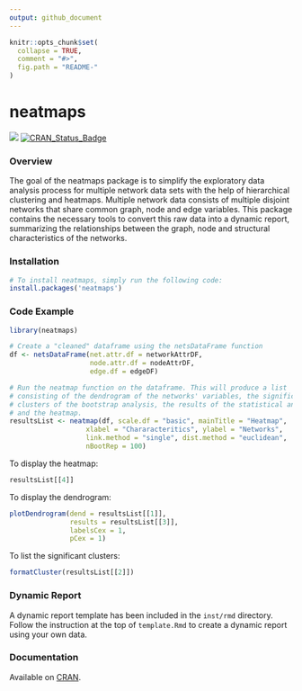 ```yaml
---
output: github_document
---
```


<!-- README.md is generated from README.Rmd. Please edit that file -->

```r
knitr::opts_chunk$set(
  collapse = TRUE,
  comment = "#>",
  fig.path = "README-"
)
```

# neatmaps

[![](http://cranlogs.r-pkg.org/badges/grand-total/neatmaps)](http://cran.rstudio.com/web/packages/neatmaps/index.html) [![CRAN\_Status\_Badge](http://www.r-pkg.org/badges/version/neatmaps)](http://cran.rstudio.com/web/packages/neatmaps/index.html)

### Overview

The goal of the neatmaps package is to simplify the exploratory data analysis process for multiple network data sets with the help of hierarchical clustering and heatmaps. Multiple network data consists of multiple disjoint networks that share common graph, node and edge variables. This package contains the necessary tools to convert this raw data into a dynamic report, summarizing the relationships between the graph, node and structural characteristics of the networks.

### Installation

``` r
# To install neatmaps, simply run the following code:
install.packages('neatmaps')
```

### Code Example

```r
library(neatmaps)

# Create a "cleaned" dataframe using the netsDataFrame function
df <- netsDataFrame(net.attr.df = networkAttrDF,
                    node.attr.df = nodeAttrDF,
                    edge.df = edgeDF)

# Run the neatmap function on the dataframe. This will produce a list
# consisting of the dendrogram of the networks' variables, the significant
# clusters of the bootstrap analysis, the results of the statistical analysis
# and the heatmap.
resultsList <- neatmap(df, scale.df = "basic", mainTitle = "Heatmap", 
                   xlabel = "Chararacteritics", ylabel = "Networks",
                   link.method = "single", dist.method = "euclidean",
                   nBootRep = 100)
```

To display the heatmap:
```r
resultsList[[4]]
```

To display the dendrogram:
```r
plotDendrogram(dend = resultsList[[1]],
               results = resultsList[[3]],
               labelsCex = 1,
               pCex = 1)
```

To list the significant clusters:

``` r
formatCluster(resultsList[[2]])
```

### Dynamic Report

A dynamic report template has been included in the `inst/rmd` directory. Follow the instruction at the top of `template.Rmd` to create a dynamic report using your own data.

### Documentation

Available on [CRAN](https://cran.r-project.org/web/packages/neatmaps/neatmaps.pdf).
